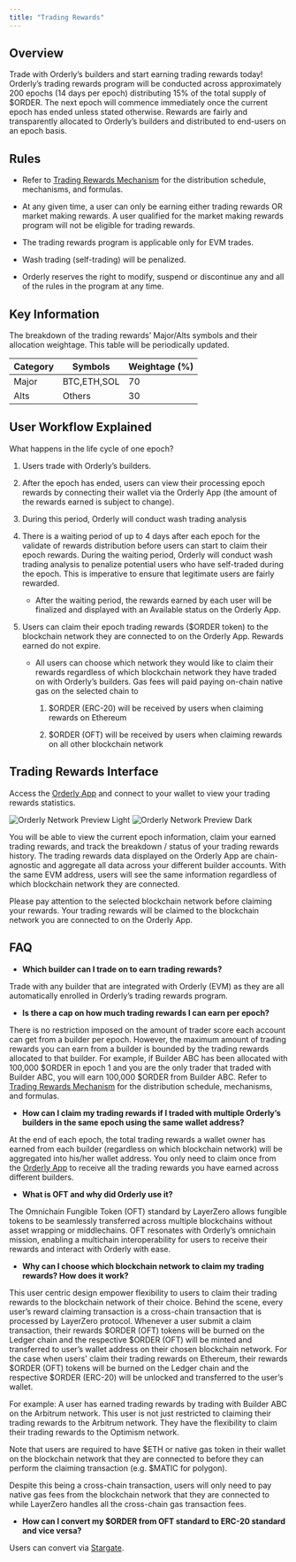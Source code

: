 ```yaml
---
title: "Trading Rewards"
---
```


## Overview
Trade with Orderly’s builders and start earning trading rewards today! Orderly’s trading rewards program will be conducted across approximately 200 epochs (14 days per epoch) distributing 15% of the total supply of $ORDER. The next epoch will commence immediately once the current epoch has ended unless stated otherwise. Rewards are fairly and transparently allocated to Orderly’s builders and distributed to end-users on an epoch basis.

## Rules
- Refer to [Trading Rewards Mechanism](/introduction/tokenomics/trading-rewards/trading-rewards-mechanism) for the distribution schedule, mechanisms, and formulas.

- At any given time, a user can only be earning either trading rewards OR market making rewards. A user qualified for the market making rewards program will not be eligible for trading rewards.

- The trading rewards program is applicable only for EVM trades.

- Wash trading (self-trading) will be penalized.

- Orderly reserves the right to modify, suspend or discontinue any and all of the rules in the program at any time.

## Key Information
The breakdown of the trading rewards’ Major/Alts symbols and their allocation weightage. This table will be periodically updated.

| Category | Symbols     | Weightage (\%) |
|----------|-------------|----------------|
| Major    | BTC,ETH,SOL | 70             |
| Alts     | Others      | 30             |

## User Workflow Explained
What happens in the life cycle of one epoch?

1. Users trade with Orderly’s builders.

2. After the epoch has ended, users can view their processing epoch rewards by connecting their wallet via the Orderly App (the amount of the rewards earned is subject to change).

3. During this period, Orderly will conduct wash trading analysis

4. There is a waiting period of up to 4 days after each epoch for the validate of rewards distribution before users can start to claim their epoch rewards. During the waiting period, Orderly will conduct wash trading analysis to penalize potential users who have self-traded during the epoch. This is imperative to ensure that legitimate users are fairly rewarded.

    - After the waiting period, the rewards earned by each user will be finalized and displayed with an Available status on the Orderly App.

5. Users can claim their epoch trading rewards (\$ORDER token) to the blockchain network they are connected to on the Orderly App. Rewards earned do not expire.

    - All users can choose which network they would like to claim their rewards regardless of which blockchain network they have traded on with Orderly’s builders. Gas fees will paid paying on-chain native gas on the selected chain to 

        1. \$ORDER (ERC-20) will be received by users when claiming rewards on Ethereum

        2. \$ORDER (OFT) will be received by users when claiming rewards on all other blockchain network


## Trading Rewards Interface
Access the [Orderly App](https://app.orderly.network/tradingRewards) and connect to your wallet to view your trading rewards statistics.

<img
  className="block dark:hidden"
  src="/images/trading-rewards-interface.png"
  alt="Orderly Network Preview Light"
/>
<img
  className="hidden dark:block"
  src="/images/trading-rewards-interface.png"
  alt="Orderly Network Preview Dark"
/>

You will be able to view the current epoch information, claim your earned trading rewards, and track the breakdown / status of your trading rewards history. The trading rewards data displayed on the Orderly App are chain-agnostic and aggregate all data across your different builder accounts. With the same EVM address, users will see the same information regardless of which blockchain network they are connected.

<Note>
Please pay attention to the selected blockchain network before claiming your rewards. Your trading rewards will be claimed to the blockchain network you are connected to on the Orderly App.
</Note>

## FAQ

- **Which builder can I trade on to earn trading rewards?**

Trade with any builder that are integrated with Orderly (EVM) as they are all automatically enrolled in Orderly’s trading rewards program.

 

- **Is there a cap on how much trading rewards I can earn per epoch?**

There is no restriction imposed on the amount of trader score each account can get from a builder per epoch. However, the maximum amount of trading rewards you can earn from a builder is bounded by the trading rewards allocated to that builder. For example, if Builder ABC has been allocated with 100,000 \$ORDER in epoch 1 and you are the only trader that traded with Builder ABC, you will earn 100,000 \$ORDER from Builder ABC. Refer to [Trading Rewards Mechanism](/introduction/tokenomics/trading-rewards/trading-rewards-mechanism) for the distribution schedule, mechanisms, and formulas. 



- **How can I claim my trading rewards if I traded with multiple Orderly’s builders in the same epoch using the same wallet address?**

At the end of each epoch, the total trading rewards a wallet owner has earned from each builder (regardless on which blockchain network) will be aggregated into his/her wallet address. You only need to claim once from the [Orderly App](https://app.orderly.network/tradingRewards) to receive all the trading rewards you have earned across different builders.

 

- **What is OFT and why did Orderly use it?**

The Omnichain Fungible Token (OFT) standard by LayerZero allows fungible tokens to be seamlessly transferred across multiple blockchains without asset wrapping or middlechains. OFT resonates with Orderly’s omnichain mission, enabling a multichain interoperability for users to receive their rewards and interact with Orderly with ease.

 

- **Why can I choose which blockchain network to claim my trading rewards? How does it work?**

This user centric design empower flexibility to users to claim their trading rewards to the blockchain network of their choice. Behind the scene, every user’s reward claiming transaction is a cross-chain transaction that is processed by LayerZero protocol. Whenever a user submit a claim transaction, their rewards \$ORDER (OFT) tokens will be burned on the Ledger chain and the respective \$ORDER (OFT) will be minted and transferred to user’s wallet address on their chosen blockchain network. For the case when users' claim their trading rewards on Ethereum, their rewards \$ORDER (OFT) tokens will be burned on the Ledger chain and the respective \$ORDER (ERC-20) will be unlocked and transferred to the user’s wallet. 

For example: A user has earned trading rewards by trading with Builder ABC on the Arbitrum network. This user is not just restricted to claiming their trading rewards to the Arbitrum network. They have the flexibility to claim their trading rewards to the Optimism network.

Note that users are required to have \$ETH or native gas token in their wallet on the blockchain network that they are connected to before they can perform the claiming transaction (e.g. \$MATIC for polygon).

Despite this being a cross-chain transaction, users will only need to pay native gas fees from the blockchain network that they are connected to while LayerZero handles all the cross-chain gas transaction fees.

 

- **How can I convert my \$ORDER from OFT standard to ERC-20 standard and vice versa?**

Users can convert via [Stargate](https://stargate.finance/bridge).